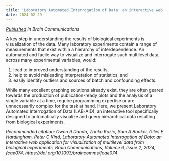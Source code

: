 ```yaml
---
title: 'Laboratory Automated Interrogation of Data: an interactive web application for visualization of multilevel data from biological experiments'
date: 2024-02-29
---
```


_[Published](https://academic.oup.com/braincomms/article/6/2/fcae074/7616116) in Brain Communications_

A key step in understanding the results of biological experiments is visualization of the data. Many laboratory experiments contain a range of measurements that exist within a hierarchy of interdependence. An automated and facile way to visualize and interrogate such multilevel data, across many experimental variables, would: 

1. lead to improved understanding of the results, 
2. help to avoid misleading interpretation of statistics, and 
3. easily identify outliers and sources of batch and confounding effects. 

While many excellent graphing solutions already exist, they are often geared towards the production of publication-ready plots and the analysis of a single variable at a time, require programming expertise or are unnecessarily complex for the task at hand. Here, we present Laboratory Automated Interrogation of Data (LAB-AID), an interactive tool specifically designed to automatically visualize and query hierarchical data resulting from biological experiments.

_Recommended citation: Owen R Dando, Zrinko Kozic, Sam A Booker, Giles E Hardingham, Peter C Kind, Laboratory Automated Interrogation of Data: an interactive web application for visualization of multilevel data from biological experiments, Brain Communications, Volume 6, Issue 2, 2024, fcae074, https://doi.org/10.1093/braincomms/fcae074_